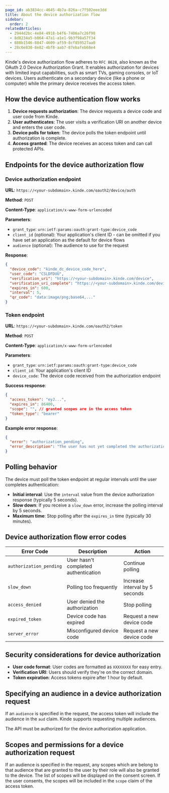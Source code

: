 ```yaml
---
page_id: ab3834cc-4645-4b7a-826a-c7f502eee3dd
title: About the device authorization flow
sidebar:
  order: 2
relatedArticles:
  - 2944d2bc-4e84-4918-b4f6-7406a7c26f98
  - 8d8234a5-b064-47a1-a1e1-9b3f98a57f34
  - 888b1546-8047-4609-af59-8cf859527aa0
  - 28c6e830-8e82-4bf8-aab7-87ebafeb68e4
---
```


Kinde's device authorization flow adheres to `RFC 8628`, also known as the OAuth 2.0 Device Authorization Grant. It enables authorization for devices with limited input capabilities, such as smart TVs, gaming consoles, or IoT devices. Users authenticate on a secondary device (like a phone or computer) while the primary device receives the access token.

## How the device authentication flow works

1. **Device requests authorization**: The device requests a device code and user code from Kinde.
2. **User authenticates**: The user visits a verification URI on another device and enters the user code.
3. **Device polls for token**: The device polls the token endpoint until authorization is complete.
4. **Access granted**: The device receives an access token and can call protected APIs.

## Endpoints for the device authorization flow

### Device authorization endpoint

**URL**: `https://<your-subdomain>.kinde.com/oauth2/device/auth`

**Method**: `POST`

**Content-Type**: `application/x-www-form-urlencoded`

**Parameters**:

- `grant_type`: `urn:ietf:params:oauth:grant-type:device_code`
- `client_id` (optional): Your application's client ID - can be omitted if you have set an application as the default for device flows
- `audience` (optional): The audience to use for the request

**Response**:

```json
{
  "device_code": "kinde_dc_device_code_here",
  "user_code": "CSLDFDUU",
  "verification_uri": "https://<your-subdomain>.kinde.com/device",
  "verification_uri_complete": "https://<your-subdomain>.kinde.com/device?user_code=CSLDFDUU",
  "expires_in": 600,
  "interval": 5,
  "qr_code": "data:image/png;base64,..."
}
```

### Token endpoint

**URL**: `https://<your-subdomain>.kinde.com/oauth2/token`

**Method**: `POST`

**Content-Type**: `application/x-www-form-urlencoded`

**Parameters**:

- `grant_type`: `urn:ietf:params:oauth:grant-type:device_code`
- `client_id`: Your application's client ID
- `device_code`: The device code received from the authorization endpoint

**Success response**:

```json
{
  "access_token": "eyJ...",
  "expires_in": 86400,
  "scope": "", // granted scopes are in the access token
  "token_type": "bearer"
}
```

**Example error response**:

```json
{
  "error": "authorization_pending",
  "error_description": "The user has not yet completed the authorization"
}
```

## Polling behavior

The device must poll the token endpoint at regular intervals until the user completes authentication:

- **Initial interval**: Use the `interval` value from the device authorization response (typically 5 seconds).
- **Slow down**: If you receive a `slow_down` error, increase the polling interval by 5 seconds.
- **Maximum time**: Stop polling after the `expires_in` time (typically 30 minutes).

## Device authorization flow error codes

| Error Code              | Description                          | Action                         |
| ----------------------- | ------------------------------------ | ------------------------------ |
| `authorization_pending` | User hasn't completed authentication | Continue polling               |
| `slow_down`             | Polling too frequently               | Increase interval by 5 seconds |
| `access_denied`         | User denied the authorization        | Stop polling                   |
| `expired_token`         | Device code has expired              | Request a new device code      |
| `server_error`          | Misconfigured device code            | Request a new device code      |

## Security considerations for device authorization

- **User code format**: User codes are formatted as `XXXXXXXX` for easy entry.
- **Verification URI**: Users should verify they're on the correct domain.
- **Token expiration**: Access tokens expire after 1 hour by default.

## Specifying an audience in a device authorization request 

If an `audience` is specified in the request, the access token will include the audience in the `aud` claim. Kinde supports requesting multiple audiences.

The API must be authorized for the device authorization application.

## Scopes and permissions for a device authorization request 

If an audience is specified in the request, any scopes which are belong to that audience that are granted to the user by their role will also be granted to the device. The list of scopes will be displayed on the consent screen. If the user consents, the scopes will be included in the `scope` claim of the access token.
